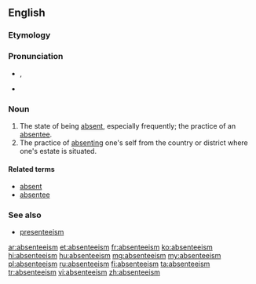 ==English==
{{wikipedia}}

===Etymology===
{{suffix|absentee|ism}}

===Pronunciation===
* {{a|UK}} {{IPA|/æb.sənˈtiːˌɪz.m̩/}}, {{X-SAMPA|1=/{b.s@n"ti:%Izm=/}}
* {{a|US}} {{IPA|/ˌæb.sənˈtiˌɪz.m̩/}}

===Noun===
{{en-noun}}

# The state of being [[absent]], especially frequently; the practice of an [[absentee]].
# The practice of [[absenting]] one's self from the country or district where one's estate is situated.

====Related terms====
* [[absent]]
* [[absentee]]

===See also===
* [[presenteeism]]

[[ar:absenteeism]]
[[et:absenteeism]]
[[fr:absenteeism]]
[[ko:absenteeism]]
[[hi:absenteeism]]
[[hu:absenteeism]]
[[mg:absenteeism]]
[[my:absenteeism]]
[[pl:absenteeism]]
[[ru:absenteeism]]
[[fi:absenteeism]]
[[ta:absenteeism]]
[[tr:absenteeism]]
[[vi:absenteeism]]
[[zh:absenteeism]]